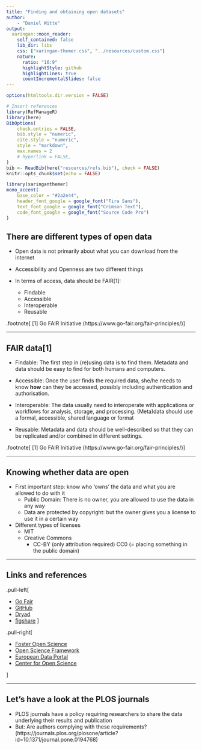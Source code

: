 ```yaml
---
title: "Finding and obtaining open datasets"
author: 
    - "Daniel Witte"
output:
  xaringan::moon_reader:
    self_contained: false
    lib_dir: libs
    css: ["xaringan-themer.css", "../resources/custom.css"]
    nature:
      ratio: "16:9"
      highlightStyle: github
      highlightLines: true
      countIncrementalSlides: false
---
```


```r
options(htmltools.dir.version = FALSE)

# Insert references
library(RefManageR)
library(here)
BibOptions(
    check.entries = FALSE,
    bib.style = "numeric",
    cite.style = "numeric",
    style = "markdown",
    max.names = 2
    # hyperlink = FALSE,
)
bib <- ReadBib(here("resources/refs.bib"), check = FALSE)
knitr::opts_chunk$set(echo = FALSE)
```

```r
library(xaringanthemer)
mono_accent(
    base_color = "#2a2e44",
    header_font_google = google_font("Fira Sans"),
    text_font_google = google_font("Crimson Text"),
    code_font_google = google_font("Source Code Pro")
)
```

## There are different types of open data

- Open data is not primarily about what you can download from the internet

- Accessibility and Openness are two different things

- In terms of access, data should be FAIR[1]:
  - Findable
  - Accessible
  - Interoperable
  - Reusable


.footnote[
[1] Go FAIR Initiative (https://www.go-fair.org/fair-principles/)
]

---

## FAIR data[1]
- Findable: The first step in (re)using data is to find them. Metadata and data should be easy to find for both humans and computers.

- Accessible: Once the user finds the required data, she/he needs to know **how** can they be accessed, possibly including authentication and authorisation.

- Interoperable: The data usually need to interoperate with applications or workflows for analysis, storage, and processing. (Meta)data should use a formal, accessible, shared language or format

- Reusable: Metadata and data should be well-described so that they can be replicated and/or combined in different settings.


.footnote[
[1] Go FAIR Initiative (https://www.go-fair.org/fair-principles/)
]

---

## Knowing whether data are open

- First important step: know who 'owns' the data and what you are allowed to do with it
    - Public Domain: There is no owner, you are allowed to use the data in any way
    - Data are protected by copyright: but the owner gives you a license to use it in a certain way
  
- Different types of licenses
    - MIT
    - Creative Commons
        - CC-BY (only attribution required)
    CC0 (= placing something in the public domain)

---

## Links and references

.pull-left[

- [Go Fair]
- [GitHub]
- [Dryad]
- [figshare]
]

.pull-right[

- [Foster Open Science]
- [Open Science Framework]
- [European Data Portal]
- [Center for Open Science]

]


[Open Science Framework]: https://osf.io/
[European Data Portal]: https://www.europeandataportal.eu/
[GitHub]: https://github.com/
[Dryad]: https://datadryad.org/
[figshare]: https://figshare.com/
[Center for Open Science]: https://cos.io/
[Choose a License]: https://choosealicense.com/
[Creative Commons]: https://creativecommons.org/
[Go Fair]: https://www.go-fair.org/fair-principles/
[EU Turning FAIR into reality]: https://ec.europa.eu/info/sites/info/files/turning_fair_into_reality_0.pdf
[Plan S]: https://www.coalition-s.org/
[Foster Open Science]: https://www.fosteropenscience.eu/
[NIH data repositories]: https://www.nlm.nih.gov/NIHbmic/nih_data_sharing_repositories.html
[UK Data Archive]: https://data-archive.ac.uk/find/archive-catalogue
[YODA project]: https://yoda.yale.edu/
[Project Datasphere]: https://www.projectdatasphere.org/projectdatasphere/html/home
[ClinicalStudyDataRequest]: https://www.clinicalstudydatarequest.com/
[Nature recommended data repositories]: https://www.nature.com/sdata/policies/repositories


---

## Let's have a look at the PLOS journals

- PLOS journals have a policy requiring researchers to share the data underlying their results and publication
- But: Are authors complying with these requirements?
(https://journals.plos.org/plosone/article?id=10.1371/journal.pone.0194768)
